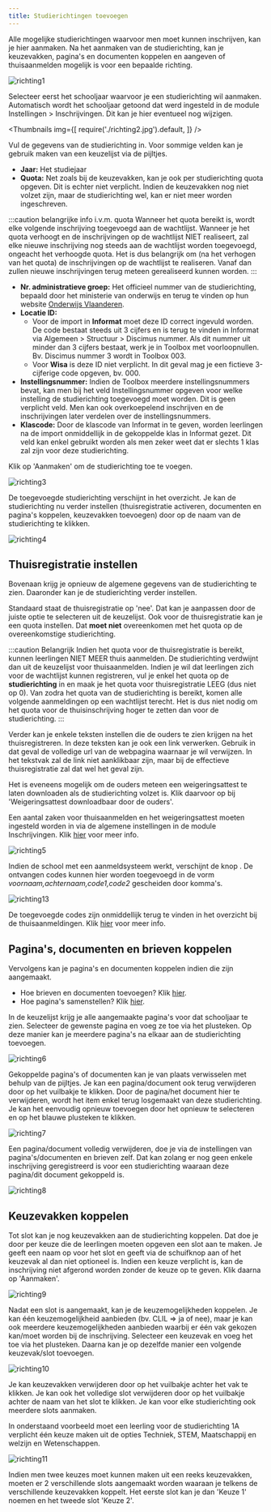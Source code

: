```yaml
---
title: Studierichtingen toevoegen
---
```


Alle mogelijke studierichtingen waarvoor men moet kunnen inschrijven, kan je hier aanmaken. Na het aanmaken van de studierichting, kan je keuzevakken, pagina's en documenten koppelen en aangeven of thuisaanmelden mogelijk is voor een bepaalde richting. 

![richting1](./richting1.png)

Selecteer eerst het schooljaar waarvoor je een studierichting wil aanmaken. Automatisch wordt het schooljaar getoond dat werd ingesteld in de module Instellingen > Inschrijvingen. Dit kan je hier eventueel nog wijzigen. 

<Thumbnails img={[
    require('./richting2.jpg').default, 
]} />

Vul de gegevens van de studierichting in. Voor sommige velden kan je gebruik maken van een keuzelijst via de pijltjes. 


- **Jaar:** Het studiejaar
- **Quota:** Net zoals bij de keuzevakken, kan je ook per studierichting quota opgeven. Dit is echter niet verplicht. Indien de keuzevakken nog niet volzet zijn, maar de studierichting wel, kan er niet meer worden ingeschreven. 

:::caution belangrijke info i.v.m. quota
Wanneer het quota bereikt is, wordt elke volgende inschrijving toegevoegd aan de wachtlijst. Wanneer je het quota verhoogt en de inschrijvingen op de wachtlijst NIET realiseert, zal elke nieuwe inschrijving nog steeds aan de wachtlijst worden toegevoegd, ongeacht het verhoogde quota. Het is dus belangrijk om (na het verhogen van het quota) de inschrijvingen op de wachtlijst te realiseren. Vanaf dan zullen nieuwe inschrijvingen terug meteen gerealiseerd kunnen worden. 
:::

- **Nr. administratieve groep:** Het officieel nummer van de studierichting, bepaald door het ministerie van onderwijs en terug te vinden op hun website [Onderwijs Vlaanderen](https://onderwijs.vlaanderen.be/nl). 
- **Locatie ID:** 
    - Voor de import in **Informat** moet deze ID correct ingevuld worden. De code bestaat steeds uit 3 cijfers en is terug te vinden in Informat via Algemeen > Structuur > Discimus nummer. Als dit nummer uit minder dan 3 cijfers bestaat, werk je in Toolbox met voorloopnullen. Bv. Discimus nummer 3 wordt in Toolbox 003. 
    - Voor **Wisa** is deze ID niet verplicht. In dit geval mag je een fictieve 3-cijferige code opgeven, bv. 000. 
- **Instellingsnummer:** Indien de Toolbox meerdere instellingsnummers bevat, kan men bij het veld Instellingsnummer opgeven voor welke instelling de studierichting toegevoegd moet worden. Dit is geen verplicht veld. Men kan ook overkoepelend inschrijven en de inschrijvingen later verdelen over de instellingsnummers. 
- **Klascode:** Door de klascode van Informat in te geven, worden leerlingen na de import onmiddellijk in de gekoppelde klas in Informat gezet. Dit veld kan enkel gebruikt worden als men zeker weet dat er slechts 1 klas zal zijn voor deze studierichting. 

Klik op 'Aanmaken' om de studierichting toe te voegen. 

![richting3](./richting3.png)

De toegevoegde studierichting verschijnt in het overzicht. Je kan de studierichting nu verder instellen (thuisregistratie activeren, documenten en pagina's koppelen, keuzevakken toevoegen) door op de naam van de studierichting te klikken. 

![richting4](./richting4.png)

## Thuisregistratie instellen

Bovenaan krijg je opnieuw de algemene gegevens van de studierichting te zien. Daaronder kan je de studierichting verder instellen.

Standaard staat de thuisregistratie op 'nee'. Dat kan je aanpassen door de juiste optie te selecteren uit de keuzelijst. Ook voor de thuisregistratie kan je een quota instellen. Dat **moet niet** overeenkomen met het quota op de overeenkomstige studierichting. 

:::caution Belangrijk 
Indien het quota voor de thuisregistratie is bereikt, kunnen leerlingen NIET MEER thuis aanmelden. De studierichting verdwijnt dan uit de keuzelijst voor thuisaanmelden. Indien je wil dat leerlingen zich voor de wachtlijst kunnen registreren, vul je enkel het quota op de **studierichting** in en maak je het quota voor thuisregistratie LEEG (dus niet op 0). Van zodra het quota van de studierichting is bereikt, komen alle volgende aanmeldingen op een wachtlijst terecht. Het is dus niet nodig om het quota voor de thuisinschrijving hoger te zetten dan voor de studierichting.
:::

Verder kan je enkele teksten instellen die de ouders te zien krijgen na het thuisregistreren. In deze teksten kan je ook een link verwerken. Gebruik in dat geval de volledige url van de webpagina waarnaar je wil verwijzen. In het tekstvak zal de link niet aanklikbaar zijn, maar bij de effectieve thuisregistratie zal dat wel het geval zijn. 

Het is eveneens mogelijk om de ouders meteen een weigeringsattest te laten downloaden als de studierichting volzet is. Klik daarvoor op <LegacyAction img="buttonGrijs.png"/> bij  'Weigeringsattest downloadbaar door de ouders'. 

Een aantal zaken voor thuisaanmelden en het weigeringsattest moeten ingesteld worden in via de algemene instellingen in de module Inschrijvingen. Klik [hier](/inschrijvingen/opstart_config/instelling/) voor meer info. 

![richting5](./richting5.png)

Indien de school met een aanmeldsysteem werkt, verschijnt de knop <LegacyAction img="code.PNG"/>. De ontvangen codes kunnen hier worden toegevoegd in de vorm *voornaam,achternaam,code1,code2* gescheiden door komma's.   

![richting13](./richting13.PNG)

De toegevoegde codes zijn onmiddellijk terug te vinden in het overzicht bij de thuisaanmeldingen. Klik [hier](/inschrijvingen/opvolging/) voor meer info. 

## Pagina's, documenten en brieven koppelen

Vervolgens kan je pagina's en documenten koppelen indien die zijn aangemaakt.

- Hoe brieven en documenten toevoegen? Klik [hier](/inschrijvingen/opstart_config/documenten_brieven).
- Hoe pagina's samenstellen? Klik [hier](/inschrijvingen/opstart_config/pagina).

In de keuzelijst krijg je alle aangemaakte pagina's voor dat schooljaar te zien. Selecteer de gewenste pagina en voeg ze toe via het plusteken. Op deze manier kan je meerdere pagina's na elkaar aan de studierichting toevoegen. 

![richting6](./richting6.png)

Gekoppelde pagina's of documenten kan je van plaats verwisselen met behulp van de pijltjes. Je kan een pagina/document ook terug verwijderen door op het vuilbakje te klikken. Door de pagina/het document hier te verwijderen, wordt het item enkel terug losgemaakt van deze studierichting. Je kan het eenvoudig opnieuw toevoegen door het opnieuw te selecteren en op het blauwe plusteken te klikken.

![richting7](./richting7.png)

Een pagina/document volledig verwijderen, doe je via de instellingen van pagina's/documenten en brieven zelf. Dat kan zolang er nog geen enkele inschrijving geregistreerd is voor een studierichting waaraan deze pagina/dit document gekoppeld is. 

![richting8](./richting8.png)

## Keuzevakken koppelen

Tot slot kan je nog keuzevakken aan de studierichting koppelen. Dat doe je door per keuze die de leerlingen moeten opgeven een slot aan te maken. Je geeft een naam op voor het slot en geeft via de schuifknop aan of het keuzevak al dan niet optioneel is. Indien een keuze verplicht is, kan de inschrijving niet afgerond worden zonder de keuze op te geven. Klik daarna op 'Aanmaken'. 

![richting9](./richting9.png)

Nadat een slot is aangemaakt, kan je de keuzemogelijkheden koppelen. Je kan één keuzemogelijkheid aanbieden (bv. CLIL => ja of nee), maar je kan ook meerdere keuzemogelijkheden aanbieden waarbij er één vak gekozen kan/moet worden bij de inschrijving. Selecteer een keuzevak en voeg het toe via het plusteken. Daarna kan je op dezelfde manier een volgende keuzevak/slot toevoegen.

![richting10](./richting10.png)

Je kan keuzevakken verwijderen door op het vuilbakje achter het vak te klikken. Je kan ook het volledige slot verwijderen door op het vuilbakje achter de naam van het slot te klikken. Je kan voor elke studierichting ook meerdere slots aanmaken. 

In onderstaand voorbeeld moet een leerling voor de studierichting 1A verplicht één keuze maken uit de opties Techniek, STEM, Maatschappij en welzijn en Wetenschappen. 

![richting11](./richting11.png)

Indien men twee keuzes moet kunnen maken uit een reeks keuzevakken, moeten er 2 verschillende slots aangemaakt worden waaraan je telkens de verschillende keuzevakken koppelt. Het eerste slot kan je dan 'Keuze 1' noemen en het tweede slot 'Keuze 2'. 
